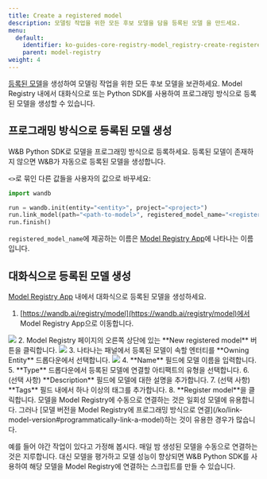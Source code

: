 ```yaml
---
title: Create a registered model
description: 모델링 작업을 위한 모든 후보 모델을 담을 등록된 모델 을 만드세요.
menu:
  default:
    identifier: ko-guides-core-registry-model_registry-create-registered-model
    parent: model-registry
weight: 4
---
```


[등록된 모델](/ko/./model-management-concepts#registered-model)을 생성하여 모델링 작업을 위한 모든 후보 모델을 보관하세요. Model Registry 내에서 대화식으로 또는 Python SDK를 사용하여 프로그래밍 방식으로 등록된 모델을 생성할 수 있습니다.

## 프로그래밍 방식으로 등록된 모델 생성
W&B Python SDK로 모델을 프로그래밍 방식으로 등록하세요. 등록된 모델이 존재하지 않으면 W&B가 자동으로 등록된 모델을 생성합니다.

`<>`로 묶인 다른 값들을 사용자의 값으로 바꾸세요:

```python
import wandb

run = wandb.init(entity="<entity>", project="<project>")
run.link_model(path="<path-to-model>", registered_model_name="<registered-model-name>")
run.finish()
```

`registered_model_name`에 제공하는 이름은 [Model Registry App](https://wandb.ai/registry/model)에 나타나는 이름입니다.

## 대화식으로 등록된 모델 생성
[Model Registry App](https://wandb.ai/registry/model) 내에서 대화식으로 등록된 모델을 생성하세요.

1. [https://wandb.ai/registry/model](https://wandb.ai/registry/model)에서 Model Registry App으로 이동합니다.
<Frame>
    <img src="/images/models/create_registered_model_1.png"  />
</Frame>
2. Model Registry 페이지의 오른쪽 상단에 있는 **New registered model** 버튼을 클릭합니다.
<Frame>
    <img src="/images/models/create_registered_model_model_reg_app.png"  />
</Frame>
3. 나타나는 패널에서 등록된 모델이 속할 엔터티를 **Owning Entity** 드롭다운에서 선택합니다.
<Frame>
    <img src="/images/models/create_registered_model_3.png"  />
</Frame>
4. **Name** 필드에 모델 이름을 입력합니다.
5. **Type** 드롭다운에서 등록된 모델에 연결할 아티팩트의 유형을 선택합니다.
6. (선택 사항) **Description** 필드에 모델에 대한 설명을 추가합니다.
7. (선택 사항) **Tags** 필드 내에서 하나 이상의 태그를 추가합니다.
8. **Register model**을 클릭합니다.

<Note>
모델을 Model Registry에 수동으로 연결하는 것은 일회성 모델에 유용합니다. 그러나 [모델 버전을 Model Registry에 프로그래밍 방식으로 연결](/ko/link-model-version#programmatically-link-a-model)하는 것이 유용한 경우가 많습니다.

예를 들어 야간 작업이 있다고 가정해 봅시다. 매일 밤 생성된 모델을 수동으로 연결하는 것은 지루합니다. 대신 모델을 평가하고 모델 성능이 향상되면 W&B Python SDK를 사용하여 해당 모델을 Model Registry에 연결하는 스크립트를 만들 수 있습니다.
</Note>
